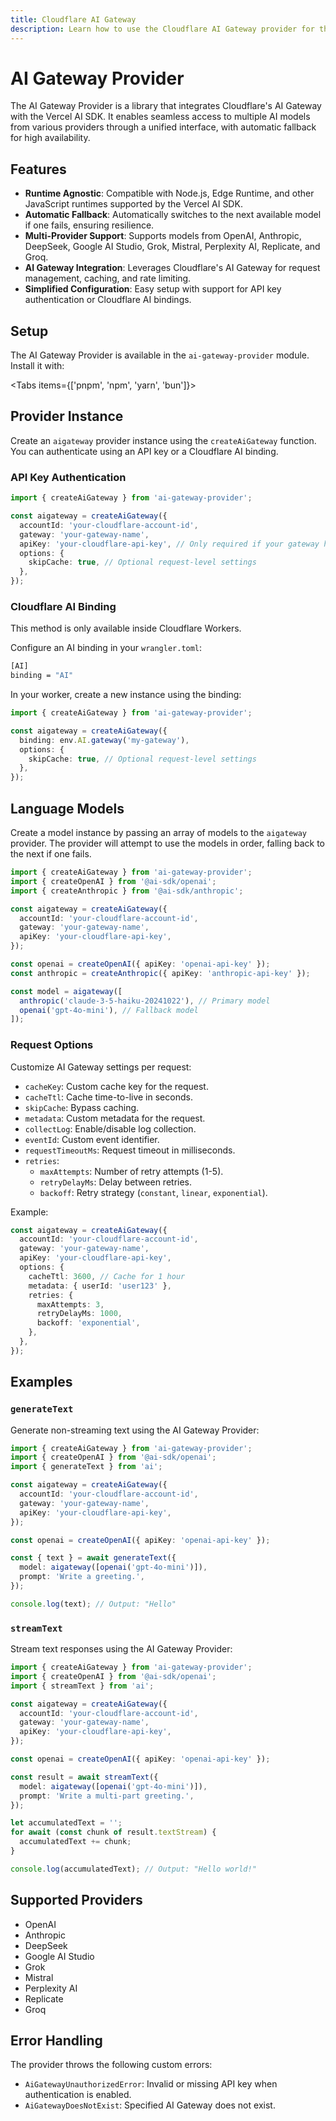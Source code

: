 ```yaml
---
title: Cloudflare AI Gateway
description: Learn how to use the Cloudflare AI Gateway provider for the AI SDK.
---
```


# AI Gateway Provider

The AI Gateway Provider is a library that integrates Cloudflare's AI Gateway with the Vercel AI SDK. It enables seamless access to multiple AI models from various providers through a unified interface, with automatic fallback for high availability.

## Features

- **Runtime Agnostic**: Compatible with Node.js, Edge Runtime, and other JavaScript runtimes supported by the Vercel AI SDK.
- **Automatic Fallback**: Automatically switches to the next available model if one fails, ensuring resilience.
- **Multi-Provider Support**: Supports models from OpenAI, Anthropic, DeepSeek, Google AI Studio, Grok, Mistral, Perplexity AI, Replicate, and Groq.
- **AI Gateway Integration**: Leverages Cloudflare's AI Gateway for request management, caching, and rate limiting.
- **Simplified Configuration**: Easy setup with support for API key authentication or Cloudflare AI bindings.

## Setup

The AI Gateway Provider is available in the `ai-gateway-provider` module. Install it with:

<Tabs items={['pnpm', 'npm', 'yarn', 'bun']}>
  <Tab>
    <Snippet text="pnpm add ai-gateway-provider" />
  </Tab>
  <Tab>
    <Snippet text="npm install ai-gateway-provider" />
  </Tab>
  <Tab>
    <Snippet text="yarn add ai-gateway-provider" />
  </Tab>

  <Tab>
    <Snippet text="bun add ai-gateway-provider" dark />
  </Tab>
</Tabs>

## Provider Instance

Create an `aigateway` provider instance using the `createAiGateway` function. You can authenticate using an API key or a Cloudflare AI binding.

### API Key Authentication

```typescript
import { createAiGateway } from 'ai-gateway-provider';

const aigateway = createAiGateway({
  accountId: 'your-cloudflare-account-id',
  gateway: 'your-gateway-name',
  apiKey: 'your-cloudflare-api-key', // Only required if your gateway has authentication enabled
  options: {
    skipCache: true, // Optional request-level settings
  },
});
```

### Cloudflare AI Binding

This method is only available inside Cloudflare Workers.

Configure an AI binding in your `wrangler.toml`:

```bash
[AI]
binding = "AI"
```

In your worker, create a new instance using the binding:

```typescript
import { createAiGateway } from 'ai-gateway-provider';

const aigateway = createAiGateway({
  binding: env.AI.gateway('my-gateway'),
  options: {
    skipCache: true, // Optional request-level settings
  },
});
```

## Language Models

Create a model instance by passing an array of models to the `aigateway` provider. The provider will attempt to use the models in order, falling back to the next if one fails.

```typescript
import { createAiGateway } from 'ai-gateway-provider';
import { createOpenAI } from '@ai-sdk/openai';
import { createAnthropic } from '@ai-sdk/anthropic';

const aigateway = createAiGateway({
  accountId: 'your-cloudflare-account-id',
  gateway: 'your-gateway-name',
  apiKey: 'your-cloudflare-api-key',
});

const openai = createOpenAI({ apiKey: 'openai-api-key' });
const anthropic = createAnthropic({ apiKey: 'anthropic-api-key' });

const model = aigateway([
  anthropic('claude-3-5-haiku-20241022'), // Primary model
  openai('gpt-4o-mini'), // Fallback model
]);
```

### Request Options

Customize AI Gateway settings per request:

- `cacheKey`: Custom cache key for the request.
- `cacheTtl`: Cache time-to-live in seconds.
- `skipCache`: Bypass caching.
- `metadata`: Custom metadata for the request.
- `collectLog`: Enable/disable log collection.
- `eventId`: Custom event identifier.
- `requestTimeoutMs`: Request timeout in milliseconds.
- `retries`:
  - `maxAttempts`: Number of retry attempts (1-5).
  - `retryDelayMs`: Delay between retries.
  - `backoff`: Retry strategy (`constant`, `linear`, `exponential`).

Example:

```typescript
const aigateway = createAiGateway({
  accountId: 'your-cloudflare-account-id',
  gateway: 'your-gateway-name',
  apiKey: 'your-cloudflare-api-key',
  options: {
    cacheTtl: 3600, // Cache for 1 hour
    metadata: { userId: 'user123' },
    retries: {
      maxAttempts: 3,
      retryDelayMs: 1000,
      backoff: 'exponential',
    },
  },
});
```

## Examples

### `generateText`

Generate non-streaming text using the AI Gateway Provider:

```typescript
import { createAiGateway } from 'ai-gateway-provider';
import { createOpenAI } from '@ai-sdk/openai';
import { generateText } from 'ai';

const aigateway = createAiGateway({
  accountId: 'your-cloudflare-account-id',
  gateway: 'your-gateway-name',
  apiKey: 'your-cloudflare-api-key',
});

const openai = createOpenAI({ apiKey: 'openai-api-key' });

const { text } = await generateText({
  model: aigateway([openai('gpt-4o-mini')]),
  prompt: 'Write a greeting.',
});

console.log(text); // Output: "Hello"
```

### `streamText`

Stream text responses using the AI Gateway Provider:

```typescript
import { createAiGateway } from 'ai-gateway-provider';
import { createOpenAI } from '@ai-sdk/openai';
import { streamText } from 'ai';

const aigateway = createAiGateway({
  accountId: 'your-cloudflare-account-id',
  gateway: 'your-gateway-name',
  apiKey: 'your-cloudflare-api-key',
});

const openai = createOpenAI({ apiKey: 'openai-api-key' });

const result = await streamText({
  model: aigateway([openai('gpt-4o-mini')]),
  prompt: 'Write a multi-part greeting.',
});

let accumulatedText = '';
for await (const chunk of result.textStream) {
  accumulatedText += chunk;
}

console.log(accumulatedText); // Output: "Hello world!"
```

## Supported Providers

- OpenAI
- Anthropic
- DeepSeek
- Google AI Studio
- Grok
- Mistral
- Perplexity AI
- Replicate
- Groq

## Error Handling

The provider throws the following custom errors:

- `AiGatewayUnauthorizedError`: Invalid or missing API key when authentication is enabled.
- `AiGatewayDoesNotExist`: Specified AI Gateway does not exist.
